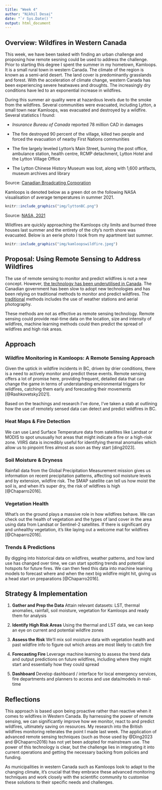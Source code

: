 ```yaml
---
title: "Week 4"
author: "Nikhil Desai"
date: "`r Sys.Date()`"
output: html_document
---
```


## Overview: Wildfires in Western Canada

This week, we have been tasked with finding an urban challenge and proposing how remote sesning could be used to address the challenge. Prior to starting this degree I spent the summer in my hometown, Kamloops. It is a small rural town in western Canada. The climate of the region is known as a semi-arid desert. The land cover is predominantly grasslands and forest. With the acceleration of climate change, western Canada has been experiencing severe heatwaves and droughts. The increasingly dry conditions have led to an exponential increase in wildfires.

During this summer air quality were at hazardous levels due to the smoke from the wildfires. Several communities were evacuated, including Lytton, a small town near Kamloops, was evacuated and destroyed by a wildfire. Several statistics I found:

-   *Insurance Bureau of Canada* reported 78 million CAD in damages

-   The fire destroyed 90 percent of the village, killed two people and forced the evacuation of nearby First Nations communities

-   The fire largely leveled Lytton's Main Street, burning the post office, ambulance station, health centre, RCMP detachment, Lytton Hotel and the Lytton Village Office

-   The Lytton Chinese History Museum was lost, along with 1,600 artifacts, museum archives and library

Source: [Canadian Broadcating Corporation](https://www.cbc.ca/news/canada/british-columbia/lytton-wildfire-sat-update-1.6089367)

Kamloops is denoted below as a green dot on the following NASA visualisation of average temperatures in summer 2021.

```r
knitr::include_graphics("img/lyttonBC.png")
```

Source: [NASA, 2021](https://www.earthdata.nasa.gov/learn/articles/urban-extreme-heat-dataset)

Wildfires are quickly approaching the Kamloops city limits and burned three houses last summer and the entirety of the city's north shore was evacuated. Below is an eerie photo I took from my apartment last summer.

```r
knitr::include_graphics("img/kamloopswildfire.jpeg")
```

## Proposal: Using Remote Sensing to Address Wildfires

The use of remote sensing to monitor and predict wildfires is not a new concept. However, [the technology has been underutilised in Canada](https://cwfis.cfs.nrcan.gc.ca/background). The Canadian government has been slow to adopt new technologies and has been relying on traditional methods to monitor and predict wildfires. The [traditional](https://cwfis.cfs.nrcan.gc.ca/background) methods includes the use of weather stations and aerial photography.

These methods are not as effective as remote sensing technology. Remote sensing could provide real-time data on the location, size and intensity of wildfires, machine learning methods could then predict the spread of wildfires and high risk areas.

## Approach

### **Wildfire Monitoring in Kamloops: A Remote Sensing Approach**

Given the uptick in wildfire incidents in BC, driven by drier conditions, there is a need to actively monitor and predict these events. Remote sensing offers a lot of promise here, providing frequent, detailed data that can change the game in terms of understanding environmental triggers for wildfires, catching them early and forecasting their movements [@Rashkovetsky2021].

Based on the teachings and research I've done, I've taken a stab at outlining how the use of remotely sensed data can detect and predict wildfires in BC.

### **Heat Maps & Fire Detection**

We can use Land Surface Temperature data from satellites like Landsat or MODIS to spot unusually hot areas that might indicate a fire or a high-risk zone. VIIRS data is incredibly useful for identifying thermal anomalies which allow us to pinpoint fires almost as soon as they start \[ding2023\].

### **Soil Moisture & Dryness**

Rainfall data from the Global Precipitation Measurement mission gives us information on recent precipitation patterns, affecting soil moisture levels and by extension, wildfire risk. The SMAP satellite can tell us how moist the soil is, and when it's super dry, the risk of wildfires is high [@Chaparro2016].

### **Vegetation Health**

What's on the ground plays a massive role in how wildfires behave. We can check out the health of vegetation and the types of land cover in the area using data from Landsat or Sentinel-2 satellites. If there is significant dry and unhealthy vegetation, it's like laying out a welcome mat for wildfires [@Chaparro2016].

### **Trends & Predictions**

By digging into historical data on wildfires, weather patterns, and how land use has changed over time, we can start spotting trends and potential hotspots for future fires. We can then feed this data into machine learning models to forecast where and when the next big wildfire might hit, giving us a head start on preparations [@Chaparro2016].

## Strategy & Implementation

1.  **Gather and Prep the Data** Attain relevant datasets: LST, thermal anomalies, rainfall, soil moisture, vegetation for Kamloops and ready them for analysis

2.  **Identify High Risk Areas** Using the thermal and LST data, we can keep an eye on current and potential wildfire zones

3.  **Assess the Risk** We'll mix soil moisture data with vegetation health and past wildfire info to figure out which areas are most likely to catch fire

4.  **Forecasting Fire** Leverage machine learning to assess the trend data and output predictions on future wildfires, including where they might start and essentially how they could spread

5.  **Dashboard** Develop dashboard / interface for local emergency services, fire departments and planners to access and use data/models in real-time

## Reflections

This approach is based upon being proactive rather than reactive when it comes to wildfires in Western Canada. By harnessing the power of remote sensing, we can significantly improve how we monitor, react to and predict wildfires, ultimately saving on resources. My research into the British wildfires monitoring reiterates the point I made last week. The application of advanced remote sensing techniques (such as those used by @Ding2023 and @Chaparro2016) has not yet been adopted for mainstream use. The power of this technology is clear, but the challenge lies in integrating it into current operations and getting the necessary backing from policies and funding.

As municipalities in western Canada such as Kamloops look to adapt to the changing climate, it's crucial that they embrace these advanced monitoring techniques and work closely with the scientific community to customise these solutions to their specific needs and challenges.
